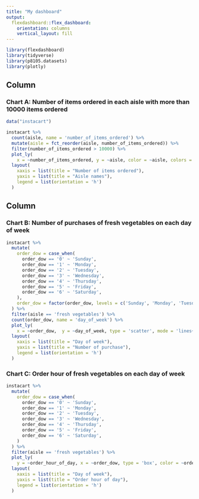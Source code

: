 ```yaml
---
title: "My dashboard"
output: 
  flexdashboard::flex_dashboard:
    orientation: columns
    vertical_layout: fill
---
```


```r
library(flexdashboard)
library(tidyverse)
library(p8105.datasets)
library(plotly)
```

Column {data-width=600}
-----------------------------------------------------------------------

### Chart A: Number of items ordered in each aisle with more than 10000 items ordered

```r
data("instacart")

instacart %>% 
  count(aisle, name = 'number_of_items_ordered') %>%
  mutate(aisle = fct_reorder(aisle, number_of_items_ordered)) %>% 
  filter(number_of_items_ordered > 10000) %>%
  plot_ly(
    x = ~number_of_items_ordered, y = ~aisle, color = ~aisle, colors = "BrBG", type = 'bar') %>%
  layout(
    xaxis = list(title = "Number of items ordered"),
    yaxis = list(title = "Aisle names"),
    legend = list(orientation = 'h')
  )
```

Column {data-width=400}
-----------------------------------------------------------------------

### Chart B: Number of purchases of fresh vegetables on each day of week

```r
instacart %>% 
  mutate(
    order_dow = case_when(
      order_dow == '0' ~ 'Sunday',
      order_dow == '1' ~ 'Monday',
      order_dow == '2' ~ 'Tuesday',
      order_dow == '3' ~ 'Wednesday',
      order_dow == '4' ~ 'Thursday',
      order_dow == '5' ~ 'Friday',
      order_dow == '6' ~ 'Saturday',
    ),
    order_dow = factor(order_dow, levels = c('Sunday', 'Monday', 'Tuesday', 'Wednesday', 'Thursday', 'Friday', 'Saturday'))
  ) %>% 
  filter(aisle == 'fresh vegetables') %>% 
  count(order_dow, name = 'day_of_week') %>% 
  plot_ly(
    x = ~order_dow,  y = ~day_of_week, type = 'scatter', mode = 'lines+markers') %>%
  layout(
    xaxis = list(title = "Day of week"),
    yaxis = list(title = "Number of purchase"),
    legend = list(orientation = 'h')
  )
```

### Chart C: Order hour of fresh vegetables on each day of week

```r
instacart %>% 
  mutate(
    order_dow = case_when(
      order_dow == '0' ~ 'Sunday',
      order_dow == '1' ~ 'Monday',
      order_dow == '2' ~ 'Tuesday',
      order_dow == '3' ~ 'Wednesday',
      order_dow == '4' ~ 'Thursday',
      order_dow == '5' ~ 'Friday',
      order_dow == '6' ~ 'Saturday',
    )
  ) %>% 
  filter(aisle == 'fresh vegetables') %>% 
  plot_ly(
    y = ~order_hour_of_day, x = ~order_dow, type = 'box', color = ~order_dow) %>%
  layout(
    xaxis = list(title = "Day of week"),
    yaxis = list(title = "Order hour of day"),
    legend = list(orientation = 'h')
  )
```

